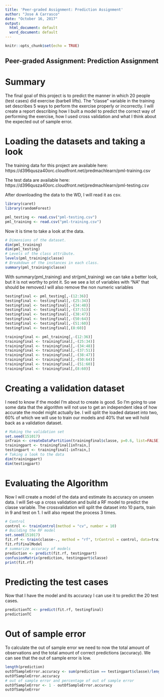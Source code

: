 ---
title: 'Peer-graded Assignment: Prediction Assignment'
author: "Jose A Carrasco"
date: "October 16, 2017"
output:
  html_document: default
  word_document: default
---

```{r setup, include=FALSE}
knitr::opts_chunk$set(echo = TRUE)
```

## Peer-graded Assignment: Prediction Assignment
# Summary
The final goal of this project is to predict the manner in which 20 people (test cases) did exercise (barbell lifts). The "classe" variable in the training set describes 5 ways to perform the exercise properly or incorrectly. I will create a report describing how I built a model to predict the correct way of performing the exercise, how I used cross validation and what I think about the expected out of sample error. 

# Loading the datasets and taking a look
The training data for this project are available here:
https://d396qusza40orc.cloudfront.net/predmachlearn/pml-training.csv

The test data are available here:
https://d396qusza40orc.cloudfront.net/predmachlearn/pml-testing.csv

After downloading the data to the WD, I will read it as csv. 
```{r data}
library(caret)
library(randomForest)

pml_testing <- read.csv("pml-testing.csv")
pml_training <- read.csv("pml-training.csv")
```
Now it is time to take a look at the data.

```{r taking a look, echo=TRUE, message=TRUE}
# Dimensions of the dataset.
dim(pml_training)
dim(pml_testing)
# Levels of the class attribute.
levels(pml_training$classe)
# Breakdown of the instances in each class.
summary(pml_training$classe) 
```
With summary(pml_training) and str(pml_training) we can take a better look, but it is not worthy to print it. So we see a lot of variables with "NA" that should be removed.I will also remove the non numeric variables 

```{r cleaning the data, message=TRUE, include=FALSE}
testingfinal <- pml_testing[,-(12:36)]
testingfinal <- testingfinal[,-(25:34)]
testingfinal <- testingfinal[,-(34:48)]
testingfinal <- testingfinal[,-(37:51)]
testingfinal <- testingfinal[,-(38:47)]
testingfinal <- testingfinal[,-(50:64)]
testingfinal <- testingfinal[,-(51:60)]
testingfinal <- testingfinal[,(8:60)]

trainingfinal <- pml_training[,-(12:36)]
trainingfinal <- trainingfinal[,-(25:34)]
trainingfinal <- trainingfinal[,-(34:48)]
trainingfinal <- trainingfinal[,-(37:51)]
trainingfinal <- trainingfinal[,-(38:47)]
trainingfinal <- trainingfinal[,-(50:64)]
trainingfinal <- trainingfinal[,-(51:60)]
trainingfinal <- trainingfinal[,(8:60)]
```
# Creating a validation dataset
I need to know if the model I'm about to create is good. So I'm going to use some data that the algorithm will not use to get an independent idea of how accurate the model might actually be.
I will split the loaded dataset into two, 60% of which we will use to train our models and 40% that we will hold back as a validation dataset.
```{r validation}
# Making the validation set 
set.seed(151017)
inTrain <- createDataPartition(trainingfinal$classe, p=0.6, list=FALSE)
trainingpart <- trainingfinal[inTrain,]
testingpart <- trainingfinal[-inTrain,]
# Taking a look to the data
dim(trainingpart)
dim(testingpart)
```
# Evaluating the Algorithm
Now I will create a model of the data and estimate its accuracy on unseen data. I will Set-up a cross validation and build a RF model to predict the classe variable. The crossvalidation will split the dataset into 10 parts, train in 9 and test on 1. I will also repeat the process 3 times.

```{r Evaluating, echo=TRUE}
# Control
control <- trainControl(method = "cv", number = 10)
# Building the RF model
set.seed(151017)
fit.rf <- train(classe~., method = "rf", trControl = control, data=trainingpart)
fit.rf$finalModel
# summarize accuracy of models
prediction <- predict(fit.rf, testingpart)
confusionMatrix(prediction, testingpart$classe)
print(fit.rf)
```

# Predicting the test cases
Now that I have the model and its accuracy I can use it to predict the 20 test cases.
```{r Predicting}
predictionTC <- predict(fit.rf, testingfinal)
predictionTC

```
# Out of sample error
To calculate the out of sample error we need to now the total amount of observations and the total amount of correct predictions (accuracy). We can see that the out of sample error is low.
```{r out of sample error}
length(prediction)
outOfSampleError.accuracy <- sum(prediction == testingpart$classe)/length(prediction)
outOfSampleError.accuracy
# out of sample error and percentage of out of sample error
outOfSampleError <- 1 - outOfSampleError.accuracy
outOfSampleError
```
